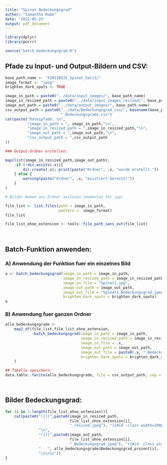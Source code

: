 ```yaml
---
title: "Spinat Bedeckungsgrad"
author: "Samantha Rubo"
date: '2022-05-25'
output: pdf_document
---
```


```r
library(dplyr)
library(purrr)
```

```r
source("batch_bedeckungsgrad.R")
```


## Pfade zu Input- und Output-Bildern und CSV:
```r
base_path_name <- "X20220525_Spinat_Satz1/"
image_format <- "jpeg"
brighten_dark_spots <- TRUE
```

```r
image_in_path = paste0("../data/input_images/", base_path_name)
image_in_resized_path = paste0("../data/input_images_resized/", base_path_name)
image_out_path = paste0("../data/output_images/", base_path_name)
csv_output_path = paste0("../data/Bedeckungsgrad_csv/", basename(base_path_name), 
                         "_Bedeckungsgrade.csv")
cat(paste("Dateipfade: \n",
          "image_in_path = ", image_in_path,"\n",
          "image_in_resized_path = ",image_in_resized_path,"\n",
          "image_out_path = ",image_out_path,"\n",
          "csv_output_path = ",csv_output_path
))
```

```r
### Output-Ordner erstellen: 

map(list(image_in_resized_path,image_out_path),
    ~if (!dir.exists(.x)){
        dir.create(.x); print(paste("Ordner", .x, "wurde erstellt."))
    } else {
        warning(paste("Ordner", .x, "existiert bereits!"))
    }
)
```

```r
# Bilder-Namen aus Ordner auslesen (momentan für jpg)

file_list <- list.files(path = image_in_path, 
                        pattern =  image_format)
file_list

file_list_ohne_extension <- tools::file_path_sans_ext(file_list)
```
\

## Batch-Funktion anwenden:

### A) Anwendung der Funktion fuer ein einzelnes Bild
```r
a <- batch_bedeckungsgrad(image_in_path = image_in_path,
                          image_in_resized_path = image_in_resized_path,
                          image_in_file = "Spinat1.jpg", 
                          image_out_path = image_out_path,
                          image_out_file = "Spinat1_Bedeckungsgrad.jpeg",
                          brighten_dark_spots = brighten_dark_spots)
a
```

### B) Anwendung fuer ganzen Ordner
```r
alle_bedeckungsgrade <- 
    map2_df(file_list,file_list_ohne_extension,
            ~batch_bedeckungsgrad(image_in_path = image_in_path,
                                  image_in_resized_path = image_in_resized_path,
                                  image_in_file = .x, 
                                  image_out_path = image_out_path,
                                  image_out_file = paste0(.y, "_Bedeckungsgrad.jpeg"),
                                  brighten_dark_spots = brighten_dark_spots)
    )
```

```r
## Tabelle speichern:
data.table::fwrite(alle_bedeckungsgrade, file = csv_output_path, sep = ";")
```

\

## Bilder Bedeckungsgrad:
```r
for (i in 1:length(file_list_ohne_extension)){
    cat(paste0("![](",paste0(image_in_resized_path,
                             file_list_ohne_extension[i],
                             "_resized.jpeg"), "){#id .class width=200px}", 
               "\n",
               "![](",paste0(image_out_path,
                             file_list_ohne_extension[i],
                             "_Bedeckungsgrad.jpeg"), "){#id .class width=200px}",
               "   ", alle_bedeckungsgrade$Bedeckungsgrad_prozent[i], "%",
               "\n\n\n"))
}
```


